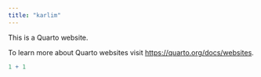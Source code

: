 ```yaml
---
title: "karlim"
---
```


This is a Quarto website.

To learn more about Quarto websites visit <https://quarto.org/docs/websites>.

```r
1 + 1
```
